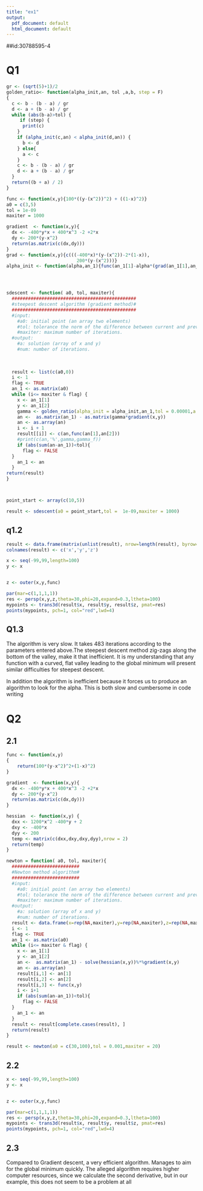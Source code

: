 ```yaml
---
title: "ex1"
output:
  pdf_document: default
  html_document: default
---
```

##id:30788595-4

# Q1
```r
gr <- (sqrt(5)+1)/2
golden_ratio<- function(alpha_init,an, tol ,a,b, step = F)
{
  c <- b - (b - a) / gr
  d <- a + (b - a) / gr
  while (abs(b-a)>tol) {
     if (step) {
      print(c)
    }
    if (alpha_init(c,an) < alpha_init(d,an)) {
      b <- d
    } else{
      a <- c
    }
    c <- b - (b - a) / gr
    d <- a + (b - a) / gr
  }
  return((b + a) / 2)
}

func <- function(x,y){100*((y-(x^2))^2) + ((1-x)^2)}
a0 = c(3,5)
tol = 1e-09
maxiter = 1000

gradient  <- function(x,y){
  dx <- -400*y*x + 400*x^3 -2 +2*x
  dy <- 200*(y-x^2)
  return(as.matrix(c(dx,dy)))
}
grad <- function(x,y){c(((-400*x)*(y-(x^2))-2*(1-x)),
                          200*(y-(x^2)))}
alpha_init <- function(alpha,an_1){func(an_1[1]-alpha*(grad(an_1[1],an_1[2])[1]),an_1[2]-alpha*(grad(an_1[1],an_1[2])[2]))}




sdescent <- function( a0, tol, maxiter){
  ##############################################
  #steepest descent algorithm (gradient method)#
  ##############################################
  #input:
    #a0: initial point (an array two elements)
    #tol: tolerance the norm of the difference between current and previous iterates
    #maxiter: maximum number of iterations.
  #output:
    #a: solution (array of x and y)
    #num: number of iterations.
  
  
  
  result <- list(c(a0,0))
  i <- 1
  flag <- TRUE
  an_1 <- as.matrix(a0)
  while (i<= maxiter & flag) {
    x <- an_1[1]
    y <- an_1[2]
    gamma <- golden_ratio(alpha_init = alpha_init,an_1,tol = 0.00001,a = 0,b = 20,step = F)
    an <-  as.matrix(an_1) - as.matrix(gamma*gradient(x,y))
    an <- as.array(an)
    i <- i + 1
    result[[i]] <- c(an,func(an[1],an[2]))
    #print(c(an,'%',gamma,gamma_f))
    if (abs(sum(an-an_1))<tol){
      flag <- FALSE
  }
    an_1 <- an
  }
return(result)
}



point_start <- array(c(10,5))

result <- sdescent(a0 = point_start,tol =  1e-09,maxiter = 1000)

```

## q1.2
```r
result <- data.frame(matrix(unlist(result), nrow=length(result), byrow=T))
colnames(result) <- c('x','y','z')

x <- seq(-99,99,length=100)
y <- x


z <- outer(x,y,func)

par(mar=c(1,1,1,1))
res <- persp(x,y,z,theta=30,phi=20,expand=0.3,ltheta=100)
mypoints <- trans3d(result$x, result$y, result$z, pmat=res)
points(mypoints, pch=1, col="red",lwd=4)


```
## Q1.3
The algorithm is very slow. It takes 483 iterations according to the parameters entered above.The steepest descent method zig-zags along the bottom of the valley, make it that inefficient. It is my understanding that any function with a curved, flat valley leading to the global minimum will present similar difficulties for steepest descent.

In addition the algorithm is inefficient because it forces us to produce an algorithm to look for the alpha. This is both slow and cumbersome in code writing

# Q2
## 2.1
```r
func <- function(x,y)
{
    return(100*(y-x^2)^2+(1-x)^2)
}

gradient  <- function(x,y){
  dx <- -400*y*x + 400*x^3 -2 +2*x
  dy <- 200*(y-x^2)
  return(as.matrix(c(dx,dy)))
}

hessian  <- function(x,y) {
  dxx <- 1200*x^2 -400*y + 2
  dxy <- -400*x
  dyy <- 200
  temp <- matrix(c(dxx,dxy,dxy,dyy),nrow = 2)
  return(temp)
}

newton = function( a0, tol, maxiter){
  #########################
  #Newton method algorithm#
  #########################
  #input:
    #a0: initial point (an array two elements)
    #tol: tolerance the norm of the difference between current and previous iterates
    #maxiter: maximum number of iterations.
  #output:
    #a: solution (array of x and y)
    #num: number of iterations.
  result <- data.frame(x=rep(NA,maxiter),y=rep(NA,maxiter),z=rep(NA,maxiter))
  i <- 1
  flag <- TRUE
  an_1 <- as.matrix(a0)
  while (i<= maxiter & flag) {
    x <- an_1[1]
    y <- an_1[2]
    an <-  as.matrix(an_1) - solve(hessian(x,y))%*%gradient(x,y)
    an <- as.array(an)
    result[i,1] <- an[1]
    result[i,2] <- an[2]
    result[i,3] <- func(x,y)
    i <- i+1
    if (abs(sum(an-an_1))<tol){
      flag <- FALSE
  }
    an_1 <- an
  }
  result <- result[complete.cases(result), ]
  return(result)
}

result <- newton(a0 = c(30,100),tol = 0.001,maxiter = 20)

```
## 2.2
```r
x <- seq(-99,99,length=100)
y <- x


z <- outer(x,y,func)

par(mar=c(1,1,1,1))
res <- persp(x,y,z,theta=30,phi=20,expand=0.3,ltheta=100)
mypoints <- trans3d(result$x, result$y, result$z, pmat=res)
points(mypoints, pch=1, col="red",lwd=4)

```
## 2.3
Compared to Gradient descent, a very efficient algorithm. Manages to aim for the global minimum quickly.
The alleged algorithm requires higher computer resources, since we calculate the second derivative, but in our example, this does not seem to be a problem at all
